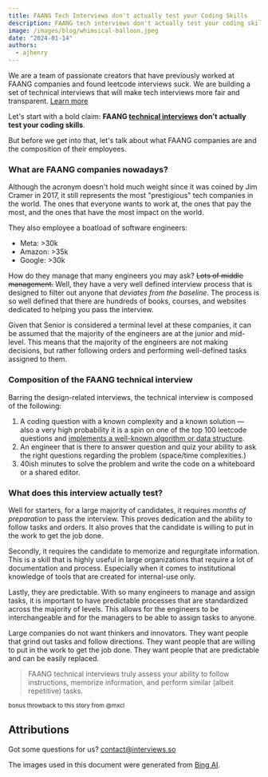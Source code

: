 ```yaml
---
title: FAANG Tech Interviews don't actually test your Coding Skills
description: FAANG tech interviews don't actually test your coding skills. They test your aptitude to follow directions and your ability to perform repetitive tasks.
image: /images/blog/whimsical-balloon.jpeg
date: "2024-01-14"
authors:
  - ajhenry
---
```


<Callout>
  We are a team of passionate creators that have previously worked at FAANG
  companies and found leetcode interviews suck. We are building a set of
  technical interviews that will make tech interviews more fair and transparent.
  <a href="https://interviews.so" className="underline">
    Learn more
  </a>
</Callout>

Let's start with a bold claim: **FAANG <u>technical interviews</u> don't actually test your coding skills**.

But before we get into that, let's talk about what FAANG companies are and the composition of their employees.

### What are FAANG companies nowadays?

Although the acronym doesn't hold much weight since it was coined by Jim Cramer in 2017, it still represents the most "prestigious" tech companies in the world. The ones that everyone wants to work at, the ones that pay the most, and the ones that have the most impact on the world.

They also employee a boatload of software engineers:

- Meta: >30k
- Amazon: >35k
- Google: >30k

How do they manage that many engineers you may ask? ~~Lots of middle management.~~ Well, they have a very well defined interview process that is designed to filter out anyone that _deviates from the baseline_. The process is so well defined that there are hundreds of books, courses, and websites dedicated to helping you pass the interview.

Given that Senior is considered a terminal level at these companies, it can be assumed that the majority of the engineers are at the junior and mid-level. This means that the majority of the engineers are not making decisions, but rather following orders and performing well-defined tasks assigned to them.

### Composition of the FAANG technical interview

Barring the design-related interviews, the technical interview is composed of the following:

1. A coding question with a known complexity and a known solution — also a very high probability it is a spin on one of the top 100 leetcode questions and [implements a well-known algorithm or data structure](https://leetcode.com/discuss/career/448285/List-of-questions-sorted-by-common-patterns).
2. An engineer that is there to answer question and quiz your ability to ask the right questions regarding the problem (space/time complexities.)
3. 40ish minutes to solve the problem and write the code on a whiteboard or a shared editor.

### What does this interview actually test?

Well for starters, for a large majority of candidates, it requires _months of preparation_ to pass the interview. This proves dedication and the ability to follow tasks and orders. It also proves that the candidate is willing to put in the work to get the job done.

Secondly, it requires the candidate to memorize and regurgitate information. This is a skill that is highly useful in large organizations that require a lot of documentation and process. Especially when it comes to institutional knowledge of tools that are created for internal-use only.

Lastly, they are predictable. With so many engineers to manage and assign tasks, it is important to have predictable processes that are standardized across the majority of levels. This allows for the engineers to be interchangeable and for the managers to be able to assign tasks to anyone.

Large companies do not want thinkers and innovators. They want people that grind out tasks and follow directions. They want people that are willing to put in the work to get the job done. They want people that are predictable and can be easily replaced.

> FAANG technical interviews truly assess your ability to follow instructions, memorize information, and perform similar (albeit repetitive) tasks.

<Twitter id="608682016205344768" />
<small>bonus throwback to this story from @mxcl</small>

## Attributions

Got some questions for us? <a href="mailto:contact@interviews.so">contact@interviews.so</a>

The images used in this document were generated from [Bing AI](https://www.bing.com/images/create/a-whimsical-balloon-doing-a-technical-interview-at/1-65a1e5996c1641e09ef72031a468fb35?id=fkgYN%2fD2hk%2fbgrh7ptUl%2fg%3d%3d&view=detailv2&idpp=genimg&FORM=GCRIDP&ajaxhist=0&ajaxserp=0).
